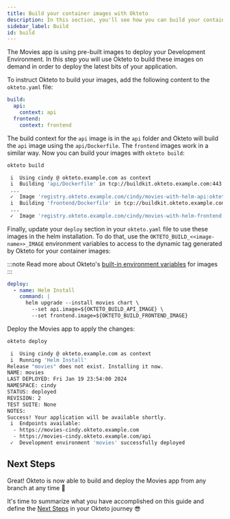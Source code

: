 ```yaml
---
title: Build your container images with Okteto
description: In this section, you'll see how you can build your container images with Okteto
sidebar_label: Build
id: build
---
```


The Movies app is using pre-built images to deploy your Development Environment.
In this step you will use Okteto to build these images on demand in order to deploy the latest bits of your application.

To instruct Okteto to build your images, add the following content to the `okteto.yaml` file:

```yaml title="okteto.yaml"
build:
  api:
    context: api
  frontend:
    context: frontend
```

The build context for the `api` image is in the `api` folder and Okteto will build the `api` image using the `api/Dockerfile`. The `frontend` images work in a similar way.
Now you can build your images with `okteto build`:

```bash
okteto build
```

```bash
 i  Using cindy @ okteto.example.com as context
 i  Building 'api/Dockerfile' in tcp://buildkit.okteto.example.com:443...
 ...
 ✓  Image 'registry.okteto.example.com/cindy/movies-with-helm-api:okteto' successfully pushed
 i  Building 'frontend/Dockerfile' in tcp://buildkit.okteto.example.com:443...
 ...
 ✓  Image 'registry.okteto.example.com/cindy/movies-with-helm-frontend:okteto' successfully pushed
```

Finally, update your `deploy` section in your `okteto.yaml` file to use these images in the helm installation.
To do that, use the `OKTETO_BUILD_<<image-name>>_IMAGE` environment variables to access to the dynamic tag generated by Okteto for your container images:

:::note
Read more about Okteto's [built-in environment variables](core/okteto-variables.mdx#built-in-environment-variables-for-images-in-okteto-registry) for images
:::

```yaml title="okteto.yaml"
deploy:
  - name: Helm Install
    command: |
      helm upgrade --install movies chart \
        --set api.image=${OKTETO_BUILD_API_IMAGE} \
        --set frontend.image=${OKTETO_BUILD_FRONTEND_IMAGE}
```

Deploy the Movies app to apply the changes:

```bash
okteto deploy
```

```bash
 i  Using cindy @ okteto.example.com as context
 i  Running 'Helm Install'
Release "movies" does not exist. Installing it now.
NAME: movies
LAST DEPLOYED: Fri Jan 19 23:54:00 2024
NAMESPACE: cindy
STATUS: deployed
REVISION: 2
TEST SUITE: None
NOTES:
Success! Your application will be available shortly.
 i  Endpoints available:
  - https://movies-cindy.okteto.example.com
  - https://movies-cindy.okteto.example.com/api
 ✓  Development environment 'movies' successfully deployed
```

## Next Steps

Great! Okteto is now able to build and deploy the Movies app from any branch at any time 🚀

It's time to summarize what you have accomplished on this guide and define the [Next Steps](get-started/next-steps.mdx) in your Okteto journey 😎

